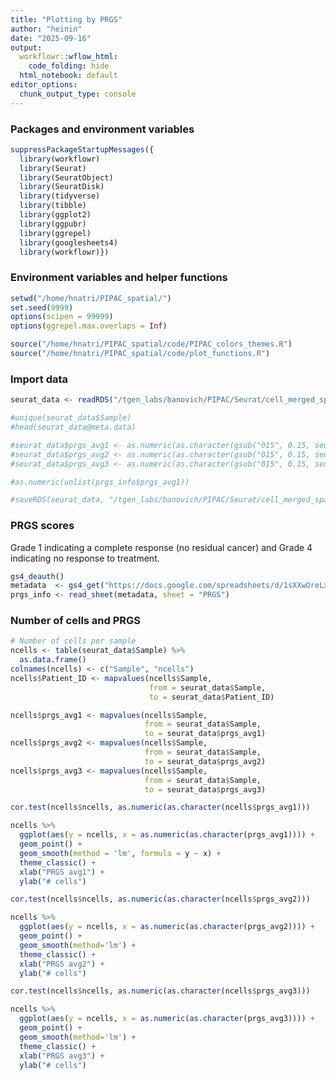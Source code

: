 ```yaml
---
title: "Plotting by PRGS"
author: "heinin"
date: "2025-09-16"
output:
  workflowr::wflow_html:
    code_folding: hide
  html_notebook: default
editor_options:
  chunk_output_type: console
---
```


### Packages and environment variables

```r

suppressPackageStartupMessages({
  library(workflowr)
  library(Seurat)
  library(SeuratObject)
  library(SeuratDisk)
  library(tidyverse)
  library(tibble)
  library(ggplot2)
  library(ggpubr)
  library(ggrepel)
  library(googlesheets4)
  library(workflowr)})

```

### Environment variables and helper functions

```r

setwd("/home/hnatri/PIPAC_spatial/")
set.seed(9999)
options(scipen = 99999)
options(ggrepel.max.overlaps = Inf)

source("/home/hnatri/PIPAC_spatial/code/PIPAC_colors_themes.R")
source("/home/hnatri/PIPAC_spatial/code/plot_functions.R")

```

### Import data

```r

seurat_data <- readRDS("/tgen_labs/banovich/PIPAC/Seurat/cell_merged_spatial_filtered_splitsamples_clustered_NC50_NN20_PC20_Seurat_denoIST_metadata.rds")

#unique(seurat_data$Sample)
#head(seurat_data@meta.data)

#seurat_data$prgs_avg1 <- as.numeric(as.character(gsub("015", 0.15, seurat_data$prgs_avg1)))
#seurat_data$prgs_avg2 <- as.numeric(as.character(gsub("015", 0.15, seurat_data$prgs_avg2)))
#seurat_data$prgs_avg3 <- as.numeric(as.character(gsub("015", 0.15, seurat_data$prgs_avg3)))

#as.numeric(unlist(prgs_info$prgs_avg1))

#saveRDS(seurat_data, "/tgen_labs/banovich/PIPAC/Seurat/cell_merged_spatial_filtered_splitsamples_clustered_NC50_NN20_PC20_Seurat_denoIST_metadata.rds")

```

### PRGS scores

Grade 1 indicating a complete response (no residual cancer) and Grade 4
indicating no response to treatment.

```r

gs4_deauth()
metadata  <- gs4_get("https://docs.google.com/spreadsheets/d/1sXXwOreLxjMSUoPt79c6jmaQpluWkaxA5P5HfDsed3I/edit?usp=sharing")
prgs_info <- read_sheet(metadata, sheet = "PRGS")

```

### Number of cells and PRGS

```r

# Number of cells per sample
ncells <- table(seurat_data$Sample) %>%
  as.data.frame()
colnames(ncells) <- c("Sample", "ncells")
ncells$Patient_ID <- mapvalues(ncells$Sample,
                               from = seurat_data$Sample,
                               to = seurat_data$Patient_ID)

ncells$prgs_avg1 <- mapvalues(ncells$Sample,
                              from = seurat_data$Sample,
                              to = seurat_data$prgs_avg1)
ncells$prgs_avg2 <- mapvalues(ncells$Sample,
                              from = seurat_data$Sample,
                              to = seurat_data$prgs_avg2)
ncells$prgs_avg3 <- mapvalues(ncells$Sample,
                              from = seurat_data$Sample,
                              to = seurat_data$prgs_avg3)

cor.test(ncells$ncells, as.numeric(as.character(ncells$prgs_avg1)))

ncells %>%
  ggplot(aes(y = ncells, x = as.numeric(as.character(prgs_avg1)))) +
  geom_point() +
  geom_smooth(method = 'lm', formula = y ~ x) +
  theme_classic() +
  xlab("PRGS avg1") +
  ylab("# cells")

cor.test(ncells$ncells, as.numeric(as.character(ncells$prgs_avg2)))

ncells %>%
  ggplot(aes(y = ncells, x = as.numeric(as.character(prgs_avg2)))) +
  geom_point() +
  geom_smooth(method='lm') +
  theme_classic() +
  xlab("PRGS avg2") +
  ylab("# cells")

cor.test(ncells$ncells, as.numeric(as.character(ncells$prgs_avg3)))

ncells %>%
  ggplot(aes(y = ncells, x = as.numeric(as.character(prgs_avg3)))) +
  geom_point() +
  geom_smooth(method='lm') +
  theme_classic() +
  xlab("PRGS avg3") +
  ylab("# cells")

```


